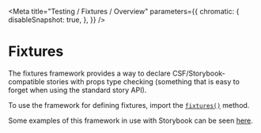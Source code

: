 
<Meta
  title="Testing / Fixtures / Overview"
  parameters={{
        chromatic: {
            disableSnapshot: true,
        },
    }}
/>

# Fixtures

The fixtures framework provides a way to declare CSF/Storybook-compatible stories with props type checking (something that is easy to forget when using the standard story API).

To use the framework for defining fixtures, import the [`fixtures()`](/docs/testing-fixtures-exports-fixtures--page) method.

Some examples of this framework in use with Storybook can be seen [here](/docs/testing-fixtures-basic--f-1).
